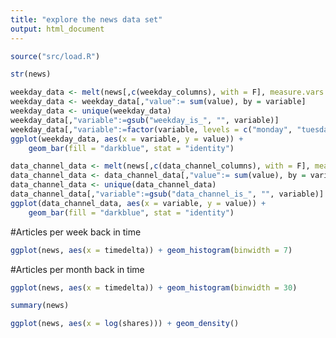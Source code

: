 ```yaml
---
title: "explore the news data set"
output: html_document
---
```


```r
source("src/load.R")
```


```r
str(news)
```

```r
weekday_data <- melt(news[,c(weekday_columns), with = F], measure.vars = weekday_columns)
weekday_data <- weekday_data[,"value":= sum(value), by = variable]
weekday_data <- unique(weekday_data)
weekday_data[,"variable":=gsub("weekday_is_", "", variable)]
weekday_data[,"variable":=factor(variable, levels = c("monday", "tuesday", "wednesday", "thursday", "friday", "saturday", "sunday"))]
ggplot(weekday_data, aes(x = variable, y = value)) + 
    geom_bar(fill = "darkblue", stat = "identity")
```

```r
data_channel_data <- melt(news[,c(data_channel_columns), with = F], measure.vars = data_channel_columns)
data_channel_data <- data_channel_data[,"value":= sum(value), by = variable]
data_channel_data <- unique(data_channel_data)
data_channel_data[,"variable":=gsub("data_channel_is_", "", variable)]
ggplot(data_channel_data, aes(x = variable, y = value)) + 
    geom_bar(fill = "darkblue", stat = "identity")
```

#Articles per week back in time
```r
ggplot(news, aes(x = timedelta)) + geom_histogram(binwidth = 7)
```

#Articles per month back in time
```r
ggplot(news, aes(x = timedelta)) + geom_histogram(binwidth = 30)
```

```r
summary(news)
```

```r
ggplot(news, aes(x = log(shares))) + geom_density()
```

<!-- TODO: mean, median of shares by channel, weekday --> 

